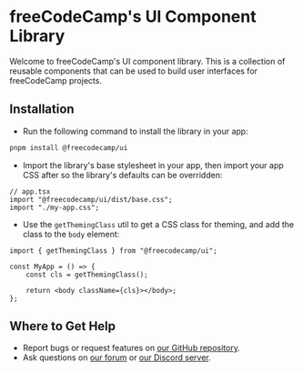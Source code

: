 
<Meta title="Introduction" />

# freeCodeCamp's UI Component Library

Welcome to freeCodeCamp's UI component library. This is a collection of reusable
components that can be used to build user interfaces for freeCodeCamp projects.

## Installation

- Run the following command to install the library in your app:

```bash
pnpm install @freecodecamp/ui
```

- Import the library's base stylesheet in your app, then import your app CSS after so the library's defaults can be overridden:

```tsx
// app.tsx
import "@freecodecamp/ui/dist/base.css";
import "./my-app.css";
```

- Use the `getThemingClass` util to get a CSS class for theming, and add the class to the `body` element:

```tsx
import { getThemingClass } from "@freecodecamp/ui";

const MyApp = () => {
	const cls = getThemingClass();

	return <body className={cls}></body>;
};
```

## Where to Get Help

- Report bugs or request features on [our GitHub repository](https://github.com/freeCodeCamp/ui).
- Ask questions on [our forum](https://forum.freecodecamp.org/) or [our Discord server](https://discord.gg/PRyKn3Vbay).

